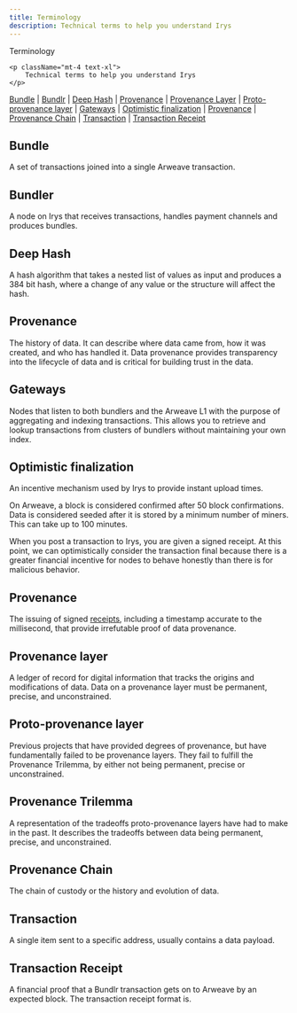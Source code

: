 ```yaml
---
title: Terminology
description: Technical terms to help you understand Irys
---
```



<div className="flex flex-col mt-5">
	<div className="flex items-end">
    	<div className=""><Heading level={1}>Terminology</Heading></div>
    </div>

    <p className="mt-4 text-xl">
    	Technical terms to help you understand Irys
    </p>

</div>

[Bundle](/terminology#bundle) | [Bundlr](/terminology#bundler) | [Deep Hash](/terminology#deep-hash) | [Provenance](/terminology#provenance) | [Provenance Layer](/terminology#provenance-layer) | [Proto-provenance layer](/terminology#proto-provenance-layer) | [Gateways](/terminology#gateways) | [Optimistic finalization](/terminology#optimistic-finalization) | [Provenance](/terminology#provenance) | [Provenance Chain](/terminology#provenance-chain) | [Transaction](/terminology#transaction) | [Transaction Receipt](/terminology#transaction-receipt)

## Bundle

A set of transactions joined into a single Arweave transaction.

## Bundler

A node on Irys that receives transactions, handles payment channels and produces bundles.

## Deep Hash

A hash algorithm that takes a nested list of values as input and produces a 384 bit hash, where a change of any value or the structure will affect the hash.

## Provenance

The history of data. It can describe where data came from, how it was created, and who has handled it. Data provenance provides transparency into the lifecycle of data and is critical for building trust in the data.

## Gateways

Nodes that listen to both bundlers and the Arweave L1 with the purpose of aggregating and indexing transactions. This allows you to retrieve and lookup transactions from clusters of bundlers without maintaining your own index.

## Optimistic finalization

An incentive mechanism used by Irys to provide instant upload times.

On Arweave, a block is considered confirmed after 50 block confirmations. Data is considered seeded after it is stored by a minimum number of miners. This can take up to 100 minutes.

When you post a transaction to Irys, you are given a signed receipt. At this point, we can optimistically consider the transaction final because there is a greater financial incentive for nodes to behave honestly than there is for malicious behavior.

## Provenance

The issuing of signed [receipts](/learn/receipts), including a timestamp accurate to the millisecond, that provide irrefutable proof of data provenance.

## Provenance layer

A ledger of record for digital information that tracks the origins and modifications of data. Data on a provenance layer must be permanent, precise, and unconstrained.

## Proto-provenance layer

Previous projects that have provided degrees of provenance, but have fundamentally failed to be provenance layers. They fail to fulfill the Provenance Trilemma, by either not being permanent, precise or unconstrained.

## Provenance Trilemma

A representation of the tradeoffs proto-provenance layers have had to make in the past. It describes the tradeoffs between data being permanent, precise, and unconstrained.

## Provenance Chain

The chain of custody or the history and evolution of data.

## Transaction

A single item sent to a specific address, usually contains a data payload.

## Transaction Receipt

A financial proof that a Bundlr transaction gets on to Arweave by an expected block.
The transaction receipt format is.
